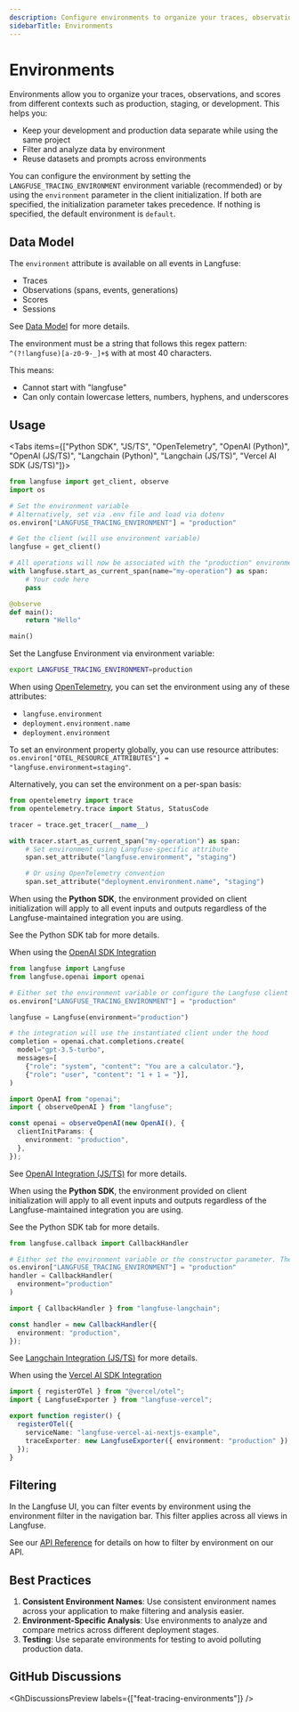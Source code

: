 ```yaml
---
description: Configure environments to organize your traces, observations, and scores.
sidebarTitle: Environments
---
```


# Environments

Environments allow you to organize your traces, observations, and scores from different contexts such as production, staging, or development. This helps you:

- Keep your development and production data separate while using the same project
- Filter and analyze data by environment
- Reuse datasets and prompts across environments

You can configure the environment by setting the `LANGFUSE_TRACING_ENVIRONMENT` environment variable (recommended) or by using the `environment` parameter in the client initialization.
If both are specified, the initialization parameter takes precedence.
If nothing is specified, the default environment is `default`.

## Data Model

The `environment` attribute is available on all events in Langfuse:

- Traces
- Observations (spans, events, generations)
- Scores
- Sessions

See [Data Model](/docs/tracing-data-model) for more details.

The environment must be a string that follows this regex pattern: `^(?!langfuse)[a-z0-9-_]+$` with at most 40 characters.

This means:

- Cannot start with "langfuse"
- Can only contain lowercase letters, numbers, hyphens, and underscores

## Usage

<Tabs items={["Python SDK", "JS/TS", "OpenTelemetry", "OpenAI (Python)", "OpenAI (JS/TS)", "Langchain (Python)", "Langchain (JS/TS)", "Vercel AI SDK (JS/TS)"]}>
<Tab title="Python SDK">

```python
from langfuse import get_client, observe
import os

# Set the environment variable
# Alternatively, set via .env file and load via dotenv
os.environ["LANGFUSE_TRACING_ENVIRONMENT"] = "production"

# Get the client (will use environment variable)
langfuse = get_client()

# All operations will now be associated with the "production" environment
with langfuse.start_as_current_span(name="my-operation") as span:
    # Your code here
    pass

@observe
def main():
    return "Hello"

main()
```

</Tab>
<Tab>

Set the Langfuse Environment via environment variable:

```bash
export LANGFUSE_TRACING_ENVIRONMENT=production
```

</Tab>
<Tab>

When using [OpenTelemetry](/docs/opentelemetry/get-started), you can set the environment using any of these attributes:

- `langfuse.environment`
- `deployment.environment.name`
- `deployment.environment`

To set an environment property globally, you can use resource attributes: `os.environ["OTEL_RESOURCE_ATTRIBUTES"] = "langfuse.environment=staging"`.

Alternatively, you can set the environment on a per-span basis:

```python
from opentelemetry import trace
from opentelemetry.trace import Status, StatusCode

tracer = trace.get_tracer(__name__)

with tracer.start_as_current_span("my-operation") as span:
    # Set environment using Langfuse-specific attribute
    span.set_attribute("langfuse.environment", "staging")

    # Or using OpenTelemetry convention
    span.set_attribute("deployment.environment.name", "staging")
```

</Tab>
<Tab>

<Callout type="info">

When using the **Python SDK**, the environment provided on client initialization will apply to all event inputs and outputs regardless of the Langfuse-maintained integration you are using.

See the Python SDK tab for more details.

</Callout>

When using the [OpenAI SDK Integration](/integrations/model-providers/openai-py)

```python
from langfuse import Langfuse
from langfuse.openai import openai

# Either set the environment variable or configure the Langfuse client
os.environ["LANGFUSE_TRACING_ENVIRONMENT"] = "production"

langfuse = Langfuse(environment="production")

# the integration will use the instantiated client under the hood
completion = openai.chat.completions.create(
  model="gpt-3.5-turbo",
  messages=[
    {"role": "system", "content": "You are a calculator."},
    {"role": "user", "content": "1 + 1 = "}],
)
```

</Tab>
<Tab>

```ts
import OpenAI from "openai";
import { observeOpenAI } from "langfuse";

const openai = observeOpenAI(new OpenAI(), {
  clientInitParams: {
    environment: "production",
  },
});
```

See [OpenAI Integration (JS/TS)](/integrations/model-providers/openai-js) for more details.

</Tab>

<Tab>

<Callout type="info">

When using the **Python SDK**, the environment provided on client initialization will apply to all event inputs and outputs regardless of the Langfuse-maintained integration you are using.

See the Python SDK tab for more details.

</Callout>

```python
from langfuse.callback import CallbackHandler

# Either set the environment variable or the constructor parameter. The latter takes precedence.
os.environ["LANGFUSE_TRACING_ENVIRONMENT"] = "production"
handler = CallbackHandler(
  environment="production"
)
```

</Tab>

<Tab>

```ts
import { CallbackHandler } from "langfuse-langchain";

const handler = new CallbackHandler({
  environment: "production",
});
```

See [Langchain Integration (JS/TS)](/integrations/frameworks/langchain) for more details.

</Tab>

<Tab>

When using the [Vercel AI SDK Integration](/integrations/frameworks/vercel-ai-sdk)

```ts filename="instrumentation.ts" {/environment: "production"/}
import { registerOTel } from "@vercel/otel";
import { LangfuseExporter } from "langfuse-vercel";

export function register() {
  registerOTel({
    serviceName: "langfuse-vercel-ai-nextjs-example",
    traceExporter: new LangfuseExporter({ environment: "production" }),
  });
}
```

</Tab>

</Tabs>

## Filtering

In the Langfuse UI, you can filter events by environment using the environment filter in the navigation bar. This filter applies across all views in Langfuse.

See our [API Reference](/docs/api) for details on how to filter by environment on our API.

## Best Practices

1. **Consistent Environment Names**: Use consistent environment names across your application to make filtering and analysis easier.
2. **Environment-Specific Analysis**: Use environments to analyze and compare metrics across different deployment stages.
3. **Testing**: Use separate environments for testing to avoid polluting production data.

## GitHub Discussions


<GhDiscussionsPreview labels={["feat-tracing-environments"]} />
